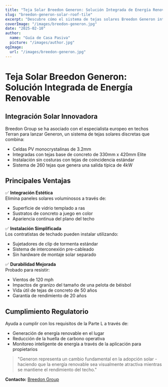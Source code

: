 ```yaml
---
title: "Teja Solar Breedon Generon: Solución Integrada de Energía Renovable"
slug: "breedon-generon-solar-roof-tile"
excerpt: "Descubre cómo el sistema de tejas solares Breedon Generon integra la generación de energía renovable con la estética de techos tradicionales."
coverImage: "/images/breedon-generon.jpg"
date: "2025-02-10"
author:
  name: "Guía de Casa Pasiva"
  picture: "/images/author.jpg"
ogImage:
  url: "/images/breedon-generon.jpg"
---
```


# Teja Solar Breedon Generon: Solución Integrada de Energía Renovable

## Integración Solar Innovadora

Breedon Group se ha asociado con el especialista europeo en techos Terran para lanzar Generon, un sistema de tejas solares discretas que combina:

- Celdas PV monocrystalinas de 3.2mm
- Integradas con tejas base de concreto de 330mm x 420mm Elite
- Instalación sin costuras con tejas de coincidencia estándar
- Sistema de 260 tejas que genera una salida típica de 4kW

## Principales Ventajas

✅ **Integración Estética**  
Elimina paneles solares voluminosos a través de:
- Superficie de vidrio templado a ras
- Sustratos de concreto a juego en color
- Apariencia continua del plano del techo

✅ **Instalación Simplificada**  
Los contratistas de techado pueden instalar utilizando:
- Sujetadores de clip de tormenta estándar
- Sistema de interconexión pre-cableado
- Sin hardware de montaje solar separado

✅ **Durabilidad Mejorada**  
Probado para resistir:
- Vientos de 120 mph
- Impactos de granizo del tamaño de una pelota de béisbol
- Vida útil de tejas de concreto de 50 años
- Garantía de rendimiento de 20 años

## Cumplimiento Regulatorio

Ayuda a cumplir con los requisitos de la Parte L a través de:
- Generación de energía renovable en el lugar
- Reducción de la huella de carbono operativa
- Monitoreo inteligente de energía a través de la aplicación para propietarios

> "Generon representa un cambio fundamental en la adopción solar - haciendo que la energía renovable sea visualmente atractiva mientras se mantiene el rendimiento del techo."  

**Contacto:** [Breedon Group](https://www.breedongroup.com)